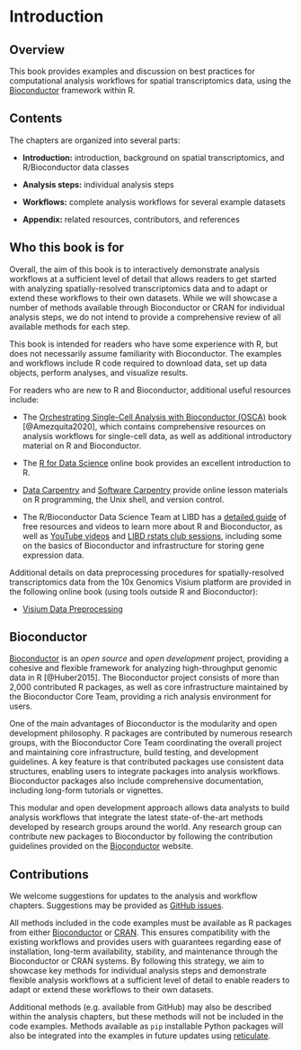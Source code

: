 # Introduction {#sec-introduction}


## Overview

This book provides examples and discussion on best practices for computational analysis workflows for spatial transcriptomics data, using the [Bioconductor](http://bioconductor.org/) framework within R.



## Contents

The chapters are organized into several parts:

- **Introduction:** introduction, background on spatial transcriptomics, and R/Bioconductor data classes

- **Analysis steps:** individual analysis steps

- **Workflows:** complete analysis workflows for several example datasets

- **Appendix:** related resources, contributors, and references



## Who this book is for

Overall, the aim of this book is to interactively demonstrate analysis workflows at a sufficient level of detail that allows readers to get started with analyzing spatially-resolved transcriptomics data and to adapt or extend these workflows to their own datasets. While we will showcase a number of methods available through Bioconductor or CRAN for individual analysis steps, we do not intend to provide a comprehensive review of all available methods for each step.

This book is intended for readers who have some experience with R, but does not necessarily assume familiarity with Bioconductor. The examples and workflows include R code required to download data, set up data objects, perform analyses, and visualize results.

For readers who are new to R and Bioconductor, additional useful resources include:

- The [Orchestrating Single-Cell Analysis with Bioconductor (OSCA)](https://osca.bioconductor.org/) book [@Amezquita2020], which contains comprehensive resources on analysis workflows for single-cell data, as well as additional introductory material on R and Bioconductor.

- The [R for Data Science](https://r4ds.had.co.nz/) online book provides an excellent introduction to R.

- [Data Carpentry](https://datacarpentry.org/) and [Software Carpentry](https://software-carpentry.org/) provide online lesson materials on R programming, the Unix shell, and version control.

- The R/Bioconductor Data Science Team at LIBD has a [detailed guide](https://lcolladotor.github.io/bioc_team_ds/rbioconductor-data-science-bootcamps.html) of free resources and videos to learn more about R and Bioconductor, as well as [YouTube videos](https://www.youtube.com/c/LeonardoColladoTorres/playlists) and [LIBD rstats club sessions](https://docs.google.com/spreadsheets/d/1is8dZSd0FZ9Qi1Zvq1uRhm-P1McnJRd_zxdAfCRoMfA/edit?usp=sharing), including some on the basics of Bioconductor and infrastructure for storing gene expression data.

Additional details on data preprocessing procedures for spatially-resolved transcriptomics data from the 10x Genomics Visium platform are provided in the following online book (using tools outside R and Bioconductor):

- [Visium Data Preprocessing](https://lmweber.org/Visium-data-preprocessing/)



## Bioconductor

[Bioconductor](http://bioconductor.org/) is an *open source* and *open development* project, providing a cohesive and flexible framework for analyzing high-throughput genomic data in R [@Huber2015]. The Bioconductor project consists of more than 2,000 contributed R packages, as well as core infrastructure maintained by the Bioconductor Core Team, providing a rich analysis environment for users.

One of the main advantages of Bioconductor is the modularity and open development philosophy. R packages are contributed by numerous research groups, with the Bioconductor Core Team coordinating the overall project and maintaining core infrastructure, build testing, and development guidelines. A key feature is that contributed packages use consistent data structures, enabling users to integrate packages into analysis workflows. Bioconductor packages also include comprehensive documentation, including long-form tutorials or vignettes.

This modular and open development approach allows data analysts to build analysis workflows that integrate the latest state-of-the-art methods developed by research groups around the world. Any research group can contribute new packages to Bioconductor by following the contribution guidelines provided on the [Bioconductor](http://bioconductor.org/) website.



## Contributions

We welcome suggestions for updates to the analysis and workflow chapters. Suggestions may be provided as [GitHub issues](https://github.com/lmweber/BestPracticesST/issues).

All methods included in the code examples must be available as R packages from either [Bioconductor](http://bioconductor.org/) or [CRAN](https://cran.r-project.org/). This ensures compatibility with the existing workflows and provides users with guarantees regarding ease of installation, long-term availability, stability, and maintenance through the Bioconductor or CRAN systems. By following this strategy, we aim to showcase key methods for individual analysis steps and demonstrate flexible analysis workflows at a sufficient level of detail to enable readers to adapt or extend these workflows to their own datasets.

Additional methods (e.g. available from GitHub) may also be described within the analysis chapters, but these methods will not be included in the code examples. Methods available as `pip` installable Python packages will also be integrated into the examples in future updates using [reticulate](https://rstudio.github.io/reticulate/).
